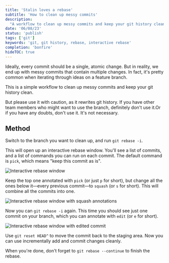 ```yaml
---
title: 'Stalin loves a rebase'
subtitle: 'How to clean up messy commits'
description:
  "A workflow to clean up messy commits and keep your git history clean. Use with caution!"
date: '06/08/23'
status: 'publish'
tags: ['git']
keywords: 'git, git history, rebase, interactive rebase'
completion: 'bonfire'
hideTOC: true
---
```


<Dropcap>Ideally</Dropcap>, every commit should be a single, atomic change. But in reality,
we end up with messy commits that contain multiple changes. In fact, it's pretty common
when iterating through ideas on a feature branch.

This is a simple workflow to clean up messy commits and keep your git history clean.

But please use it with caution, as it rewrites git history. If you have other team members who
might want to use the branch, definitely don't use it.<MarginNote id={1}>Or if you have any doubts,
don't use it. It's not necessary.</MarginNote>

## Method

Switch to the branch you want to clean up, and run `git rebase -i`.

This will open up an interactive rebase window. You'll see a list of commits, and a list of
commands you can run on each commit. The default command is `pick`, which means "keep this commit
as is".

<div style={{ marginBottom: 'var(--space-md)' }}>
    <img
        src="/images/interactive-rebase-window.png"
        alt="Interactive rebase window"
        style={{ width: '100%' }}
    />
</div>

Keep the top one annotated with `pick` (or just `p` for short), but change all the ones below it—every previous commit—to
`squash` (or `s` for short). This will combine all the commits into one.

<div style={{ marginBottom: 'var(--space-md)' }}>
    <img
        src="/images/squashed-commits.png"
        alt="Interactive rebase window with squash annotations"
        style={{ width: '100%' }}
    />
</div>

Now you can `git rebase -i` again. This time you should see just one commit on your branch, which you can
annotate with `edit` (or `e` for short).

<div style={{ marginBottom: 'var(--space-md)' }}>
    <img
        src="/images/edited-commit.png"
        alt="Interactive rebase window with edited commit"
        style={{ width: '100%' }}
    />
</div>

Use `git reset HEAD^` to move the commit back to the staging area. Now you can use incrementally add
and commit changes cleanly.

When you're done, don't forget to `git rebase --continue` to finish the rebase.
